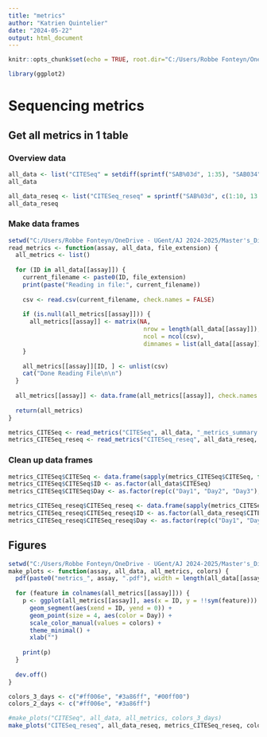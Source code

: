 ```yaml
---
title: "metrics"
author: "Katrien Quintelier"
date: "2024-05-22"
output: html_document
---
```


```r
knitr::opts_chunk$set(echo = TRUE, root.dir="C:/Users/Robbe Fonteyn/OneDrive - UGent/AJ 2024-2025/Master's_Dissertation/Github_Repo/AML-CITEseq/Data/Metrics_summary")
```

```r
library(ggplot2)
```

# Sequencing metrics
## Get all metrics in 1 table
### Overview data
```r
all_data <- list("CITESeq" = setdiff(sprintf("SAB%03d", 1:35), "SAB034"))
all_data

all_data_reseq <- list("CITESeq_reseq" = sprintf("SAB%03d", c(1:10, 13:14, 19)))
all_data_reseq
```

### Make data frames
```r
setwd("C:/Users/Robbe Fonteyn/OneDrive - UGent/AJ 2024-2025/Master's_Dissertation/Github_Repo/AML-CITEseq/Data/Metrics_summary")
read_metrics <- function(assay, all_data, file_extension) {
  all_metrics <- list()
  
  for (ID in all_data[[assay]]) {
    current_filename <- paste0(ID, file_extension)
    print(paste("Reading in file:", current_filename))
    
    csv <- read.csv(current_filename, check.names = FALSE)
    
    if (is.null(all_metrics[[assay]])) {
      all_metrics[[assay]] <- matrix(NA,
                                      nrow = length(all_data[[assay]]), 
                                      ncol = ncol(csv),
                                      dimnames = list(all_data[[assay]], colnames(csv)))
    }
    
    all_metrics[[assay]][ID, ] <- unlist(csv)
    cat("Done Reading File\n\n")
  }
  
  all_metrics[[assay]] <- data.frame(all_metrics[[assay]], check.names = FALSE)
  
  return(all_metrics)
}

metrics_CITESeq <- read_metrics("CITESeq", all_data, "_metrics_summary.csv")
metrics_CITESeq_reseq <- read_metrics("CITESeq_reseq", all_data_reseq, "_reseq_metrics_summary.csv")

```

### Clean up data frames
```r
metrics_CITESeq$CITESeq <- data.frame(sapply(metrics_CITESeq$CITESeq, function(x) as.numeric(gsub("%", "", gsub(",", "", x)))), check.names = FALSE)
metrics_CITESeq$CITESeq$ID <- as.factor(all_data$CITESeq)
metrics_CITESeq$CITESeq$Day <- as.factor(rep(c("Day1", "Day2", "Day3"), times = c(7, 12, 15)))

metrics_CITESeq_reseq$CITESeq_reseq <- data.frame(sapply(metrics_CITESeq_reseq$CITESeq_reseq, function(x) as.numeric(gsub("%", "", gsub(",", "", x)))), check.names = FALSE)
metrics_CITESeq_reseq$CITESeq_reseq$ID <- as.factor(all_data_reseq$CITESeq_reseq)
metrics_CITESeq_reseq$CITESeq_reseq$Day <- as.factor(rep(c("Day1", "Day2"), times = c(7, 6)))
```

## Figures
```r
setwd("C:/Users/Robbe Fonteyn/OneDrive - UGent/AJ 2024-2025/Master's_Dissertation/Github_Repo/AML-CITEseq/Graphs")
make_plots <- function(assay, all_data, all_metrics, colors) {
  pdf(paste0("metrics_", assay, ".pdf"), width = length(all_data[[assay]]) / 2 + 2)
  
  for (feature in colnames(all_metrics[[assay]])) {
    p <- ggplot(all_metrics[[assay]], aes(x = ID, y = !!sym(feature))) +
      geom_segment(aes(xend = ID, yend = 0)) +
      geom_point(size = 4, aes(color = Day)) +
      scale_color_manual(values = colors) +
      theme_minimal() +
      xlab("")
    
    print(p)
  }
  
  dev.off()
}

colors_3_days <- c("#ff006e", "#3a86ff", "#00ff00")
colors_2_days <- c("#ff006e", "#3a86ff")

#make_plots("CITESeq", all_data, all_metrics, colors_3_days)
make_plots("CITESeq_reseq", all_data_reseq, metrics_CITESeq_reseq, colors_2_days)

```

